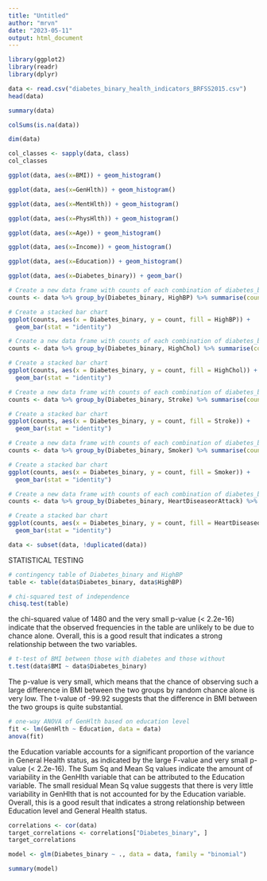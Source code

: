 ---
title: "Untitled"
author: "mrvn"
date: "2023-05-11"
output: html_document
---

```{r}
library(ggplot2)
library(readr)
library(dplyr)
```

```{r}
data <- read.csv("diabetes_binary_health_indicators_BRFSS2015.csv")
head(data)
```

```{r}
summary(data)
```

```{r}
colSums(is.na(data))
```

```{r}
dim(data)
```

```{r}
col_classes <- sapply(data, class)
col_classes
```

```{r}
ggplot(data, aes(x=BMI)) + geom_histogram()
```

```{r}
ggplot(data, aes(x=GenHlth)) + geom_histogram()
```
```{r}
ggplot(data, aes(x=MentHlth)) + geom_histogram()
```
```{r}
ggplot(data, aes(x=PhysHlth)) + geom_histogram()
```
```{r}
ggplot(data, aes(x=Age)) + geom_histogram()
```
```{r}
ggplot(data, aes(x=Income)) + geom_histogram()
```
```{r}
ggplot(data, aes(x=Education)) + geom_histogram()
```
```{r}
ggplot(data, aes(x=Diabetes_binary)) + geom_bar()
```
```{r}
# Create a new data frame with counts of each combination of diabetes_binary and highBP
counts <- data %>% group_by(Diabetes_binary, HighBP) %>% summarise(count = n())

# Create a stacked bar chart
ggplot(counts, aes(x = Diabetes_binary, y = count, fill = HighBP)) +
  geom_bar(stat = "identity")
```

```{r}
# Create a new data frame with counts of each combination of diabetes_binary and highChol
counts <- data %>% group_by(Diabetes_binary, HighChol) %>% summarise(count = n())

# Create a stacked bar chart
ggplot(counts, aes(x = Diabetes_binary, y = count, fill = HighChol)) +
  geom_bar(stat = "identity")
```

```{r}
# Create a new data frame with counts of each combination of diabetes_binary and Stroke
counts <- data %>% group_by(Diabetes_binary, Stroke) %>% summarise(count = n())

# Create a stacked bar chart
ggplot(counts, aes(x = Diabetes_binary, y = count, fill = Stroke)) +
  geom_bar(stat = "identity")
```

```{r}
# Create a new data frame with counts of each combination of diabetes_binary and Smoker
counts <- data %>% group_by(Diabetes_binary, Smoker) %>% summarise(count = n())

# Create a stacked bar chart
ggplot(counts, aes(x = Diabetes_binary, y = count, fill = Smoker)) +
  geom_bar(stat = "identity")
```

```{r}
# Create a new data frame with counts of each combination of diabetes_binary and HeartDiseaseorAttack
counts <- data %>% group_by(Diabetes_binary, HeartDiseaseorAttack) %>% summarise(count = n())

# Create a stacked bar chart
ggplot(counts, aes(x = Diabetes_binary, y = count, fill = HeartDiseaseorAttack)) +
  geom_bar(stat = "identity")
```

```{r}
data <- subset(data, !duplicated(data))
```

STATISTICAL TESTING
```{r}
# contingency table of Diabetes_binary and HighBP
table <- table(data$Diabetes_binary, data$HighBP)

# chi-squared test of independence
chisq.test(table)

```
the chi-squared value of 1480 and the very small p-value (< 2.2e-16) indicate that the observed frequencies in the table are unlikely to be due to chance alone. 
Overall, this is a good result that indicates a strong relationship between the two variables.
```{r}
# t-test of BMI between those with diabetes and those without
t.test(data$BMI ~ data$Diabetes_binary)
```
The p-value is very small, which means that the chance of observing such a large difference in BMI between the two groups by random chance alone is very low. The t-value of -99.92 suggests that the difference in BMI between the two groups is quite substantial.
```{r}
# one-way ANOVA of GenHlth based on education level
fit <- lm(GenHlth ~ Education, data = data)
anova(fit)
```
the Education variable accounts for a significant proportion of the variance in General Health status, as indicated by the large F-value and very small p-value (< 2.2e-16). The Sum Sq and Mean Sq values indicate the amount of variability in the GenHlth variable that can be attributed to the Education variable. The small residual Mean Sq value suggests that there is very little variability in GenHlth that is not accounted for by the Education variable. Overall, this is a good result that indicates a strong relationship between Education level and General Health status.
```{r}
correlations <- cor(data)
target_correlations <- correlations["Diabetes_binary", ]
target_correlations
```

```{r}
model <- glm(Diabetes_binary ~ ., data = data, family = "binomial")
```

```{r}
summary(model)
```